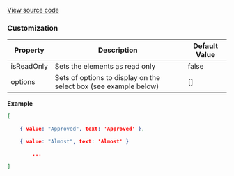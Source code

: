 
[View source code](https://github.com/OMNIALowCode/omnia3-samples/blob/master/webcomponents/web-components/SelectBox/selectbox.js)


### Customization
| Property | Description                     | Default Value |
|----------|---------------------------------|---------------|
| isReadOnly | Sets the elements as read only | false         |
| options | Sets of options to display on the select box (see example below) | []         |

**Example**

```json
[

    { value: "Approved", text: 'Approved' },

    { value: "Almost", text: 'Almost' }

        ...

]

```

<Story id="data-input-select-box--default" />
